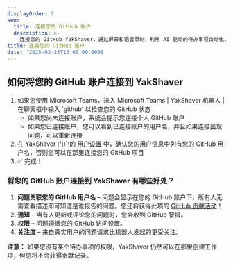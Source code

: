 ```yaml
---
displayOrder: 7
seo:
  title: 连接您的 GitHub 账户
  description: >-
    连接您的 GitHub YakShaver，通过屏幕和语音录制，利用 AI 驱动的待办事项自动化，简化开发流程。
title: 连接您的 GitHub 账户
date: '2025-03-23T13:00:00.000Z'
---
```


## 如何将您的 GitHub 账户连接到 YakShaver

1. 如果您使用 Microsoft Teams，进入 Microsoft Teams | YakShaver 机器人 | 在聊天框中输入 'github' 以检查您的 GitHub 状态
   * 如果您尚未连接账户，系统会提示您连接个人 GitHub 账户
   * 如果您已连接账户，您可以看到已连接账户的用户名，并且如果连接出现问题，可以重新连接
2. 在 YakShaver 门户的 [用户设置](https://portal.yakshaver.ai/settings/users) 中，确认您的用户信息中列有您的 GitHub 用户名，否则您可以在那里连接您的 GitHub 项目
3. ✅ 完成！

### 将您的 GitHub 账户连接到 YakShaver 有哪些好处？

1. **问题关联您的 GitHub 用户名** – 问题会显示在您的 GitHub 账户下，所有人无需查看描述即可知道是谁报告的问题。您还将获得此项的 [GitHub 贡献活动](https://docs.github.com/en/account-and-profile/setting-up-and-managing-your-github-profile/managing-contribution-settings-on-your-profile/viewing-contributions-on-your-profile#what-counts-as-a-contribution)！
2. **通知** – 当有人更新或评论您的问题时，您会收到 GitHub 警报。
3. **权限** – 问题遵循您的 GitHub 访问设置。
4. **关注度** – 来自真实用户的问题请求比机器人发起的更受关注。

**注意：** 如果您没有某个待办事项的权限，YakShaver 仍然可以在那里创建工作项，但您将不会获得贡献记录。